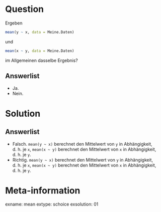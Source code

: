 Question
========

Ergeben

```r
mean(y ~ x, data = Meine.Daten)
```

und 

```r
mean(x ~ y, data = Meine.Daten)
```

im Allgemeinen dasselbe Ergebnis?

Answerlist
----------
* Ja.
* Nein.

Solution
========

Answerlist
----------
* Falsch. `mean(y ~ x)` berechnet den Mittelwert von `y` in Abhängigkeit, d. h. je `x`, `mean(x ~ y)` berechnet den Mittelwert von `x` in Abhängigkeit, d. h. je `y`.
* Richtig. `mean(y ~ x)` berechnet den Mittelwert von `y` in Abhängigkeit, d. h. je `x`, `mean(x ~ y)` berechnet den Mittelwert von `x` in Abhängigkeit, d. h. je `y`.

Meta-information
================
exname: mean
extype: schoice
exsolution: 01